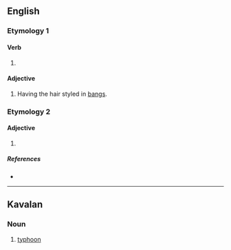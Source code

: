 ==English==

===Etymology 1===

====Verb====
{{head|en|verb form}}

# {{en-past of|bang}}

====Adjective====
{{en-adj|-}}

# Having the hair styled in [[bangs]].

===Etymology 2===

====Adjective====
{{en-adj}}

# {{alt form|en|bhanged}}

=====References=====
* {{R:Hobson-Jobson|60}}

----

==Kavalan==

===Noun===
{{head|ckv|noun}}

# [[typhoon]]